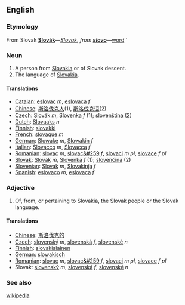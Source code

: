 ==English==
=== Etymology ===
From Slovak '''[[Slovák#Slovak|Slovák]]'''&mdash;''[[Slovak#English|Slovak]], from '''[[slovo#Slovak|slovo]]'''&mdash;''[[word]]''
===Noun===
#A person from [[Slovakia]] or of Slovak descent.
#The language of [[Slovakia]].

====Translations====
*[[Catalan]]: [[eslovac]] ''m'', [[eslovaca]] ''f''
*[[Chinese]]: [[斯洛伐克人]](1), [[斯洛伐克语]](2)
*[[Czech]]: [[Slovák]] ''m'', [[Slovenka]] ''f'' (1); [[slovenština]] (2)
*[[Dutch]]: [[Slovaaks]] ''n''
*[[Finnish]]: [[slovakki]]
*[[French]]: [[slovaque]] ''m''
*[[German]]: [[Slowake]] ''m'', [[Slowakin]] ''f''
*[[Italian]]: [[Slovacco]] ''m'', [[Slovacca]] ''f''
*[[Romanian]]: [[slovac]] ''m'', [[slovac&#259]] ''f'', [[slovaci]] ''m pl'', [[slovace]] ''f pl''
*[[Slovak]]: [[Slovák]] ''m'', [[Slovenka]] ''f'' (1); [[slovenčina]] (2)
*[[Slovenian]]: [[Slovak]] ''m'', [[Slovakinja]] ''f''
*[[Spanish]]: [[eslovaco]] ''m'', [[eslovaca]] ''f''

===Adjective===
#Of, from, or pertaining to Slovakia, the Slovak people or the Slovak language.

====Translations====
*[[Chinese]]: [[斯洛伐克的]]
*[[Czech]]: [[slovenský]] ''m'', [[slovenská]] ''f'', [[slovenské]] ''n''
*[[Finnish]]: [[slovakialainen]]
*[[German]]: [[slowakisch]]
*[[Romanian]]: [[slovac]] ''m'', [[slovac&#259]] ''f'', [[slovaci]] ''m pl'', [[slovace]] ''f pl''
*Slovak: [[slovenský]] ''m'', [[slovenská]] ''f'', [[slovenské]] ''n''

===See also===
[[w:slovak|wikipedia]]